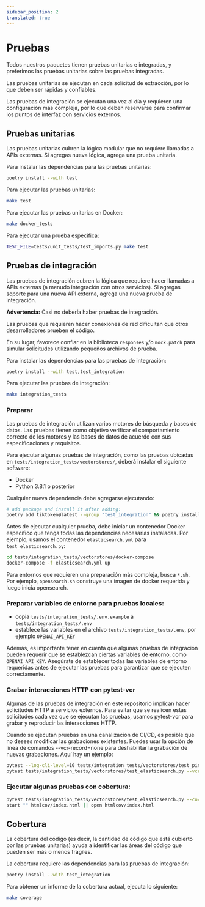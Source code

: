 ```yaml
---
sidebar_position: 2
translated: true
---
```


# Pruebas

Todos nuestros paquetes tienen pruebas unitarias e integradas, y preferimos las pruebas unitarias sobre las pruebas integradas.

Las pruebas unitarias se ejecutan en cada solicitud de extracción, por lo que deben ser rápidas y confiables.

Las pruebas de integración se ejecutan una vez al día y requieren una configuración más compleja, por lo que deben reservarse para confirmar los puntos de interfaz con servicios externos.

## Pruebas unitarias

Las pruebas unitarias cubren la lógica modular que no requiere llamadas a APIs externas.
Si agregas nueva lógica, agrega una prueba unitaria.

Para instalar las dependencias para las pruebas unitarias:

```bash
poetry install --with test
```

Para ejecutar las pruebas unitarias:

```bash
make test
```

Para ejecutar las pruebas unitarias en Docker:

```bash
make docker_tests
```

Para ejecutar una prueba específica:

```bash
TEST_FILE=tests/unit_tests/test_imports.py make test
```

## Pruebas de integración

Las pruebas de integración cubren la lógica que requiere hacer llamadas a APIs externas (a menudo integración con otros servicios).
Si agregas soporte para una nueva API externa, agrega una nueva prueba de integración.

**Advertencia:** Casi no debería haber pruebas de integración.

  Las pruebas que requieren hacer conexiones de red dificultan que otros
  desarrolladores prueben el código.

  En su lugar, favorece confiar en la biblioteca `responses` y/o `mock.patch` para
  simular solicitudes utilizando pequeños archivos de prueba.

Para instalar las dependencias para las pruebas de integración:

```bash
poetry install --with test,test_integration
```

Para ejecutar las pruebas de integración:

```bash
make integration_tests
```

### Preparar

Las pruebas de integración utilizan varios motores de búsqueda y bases de datos. Las pruebas
tienen como objetivo verificar el comportamiento correcto de los motores y las bases de datos de
acuerdo con sus especificaciones y requisitos.

Para ejecutar algunas pruebas de integración, como las pruebas ubicadas en
`tests/integration_tests/vectorstores/`, deberá instalar el siguiente
software:

- Docker
- Python 3.8.1 o posterior

Cualquier nueva dependencia debe agregarse ejecutando:

```bash
# add package and install it after adding:
poetry add tiktoken@latest --group "test_integration" && poetry install --with test_integration
```

Antes de ejecutar cualquier prueba, debe iniciar un contenedor Docker específico que tenga todas las
dependencias necesarias instaladas. Por ejemplo, usamos el contenedor `elasticsearch.yml`
para `test_elasticsearch.py`:

```bash
cd tests/integration_tests/vectorstores/docker-compose
docker-compose -f elasticsearch.yml up
```

Para entornos que requieren una preparación más compleja, busca `*.sh`. Por ejemplo,
`opensearch.sh` construye una imagen de docker requerida y luego inicia opensearch.

### Preparar variables de entorno para pruebas locales:

- copia `tests/integration_tests/.env.example` a `tests/integration_tests/.env`
- establece las variables en el archivo `tests/integration_tests/.env`, por ejemplo `OPENAI_API_KEY`

Además, es importante tener en cuenta que algunas pruebas de integración pueden requerir que se
establezcan ciertas variables de entorno, como `OPENAI_API_KEY`. Asegúrate de establecer todas las
variables de entorno requeridas antes de ejecutar las pruebas para garantizar que se ejecuten
correctamente.

### Grabar interacciones HTTP con pytest-vcr

Algunas de las pruebas de integración en este repositorio implican hacer solicitudes HTTP a
servicios externos. Para evitar que se realicen estas solicitudes cada vez que se ejecutan las
pruebas, usamos pytest-vcr para grabar y reproducir las interacciones HTTP.

Cuando se ejecutan pruebas en una canalización de CI/CD, es posible que no desees modificar las
grabaciones existentes. Puedes usar la opción de línea de comandos --vcr-record=none para
deshabilitar la grabación de nuevas grabaciones. Aquí hay un ejemplo:

```bash
pytest --log-cli-level=10 tests/integration_tests/vectorstores/test_pinecone.py --vcr-record=none
pytest tests/integration_tests/vectorstores/test_elasticsearch.py --vcr-record=none

```

### Ejecutar algunas pruebas con cobertura:

```bash
pytest tests/integration_tests/vectorstores/test_elasticsearch.py --cov=langchain --cov-report=html
start "" htmlcov/index.html || open htmlcov/index.html

```

## Cobertura

La cobertura del código (es decir, la cantidad de código que está cubierto por las pruebas unitarias) ayuda a identificar las áreas del código que pueden ser más o menos frágiles.

La cobertura requiere las dependencias para las pruebas de integración:

```bash
poetry install --with test_integration
```

Para obtener un informe de la cobertura actual, ejecuta lo siguiente:

```bash
make coverage
```
